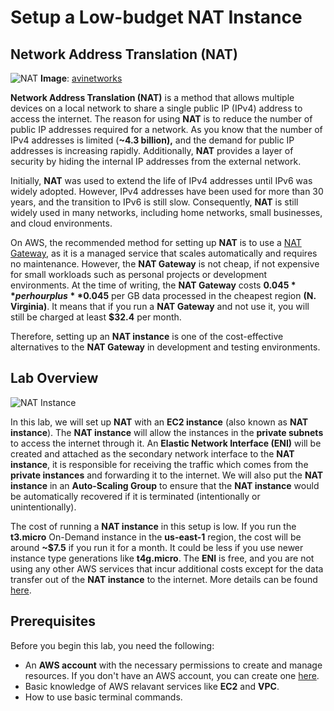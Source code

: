# Setup a Low-budget NAT Instance

## Network Address Translation (NAT)

![NAT](/images/eni-and-use-cases/nat.png) 
**Image**: [avinetworks](https://avinetworks.com/glossary/network-address-translation/)

**Network Address Translation (NAT)** is a method that allows multiple devices on a local network to share a single public IP (IPv4) address to access the internet.
The reason for using **NAT** is to reduce the number of public IP addresses required for a network. 
As you know that the number of IPv4 addresses is limited (**~4.3 billion),** and the demand for public IP addresses is increasing rapidly. 
Additionally, **NAT** provides a layer of security by hiding the internal IP addresses from the external network.

Initially, **NAT** was used to extend the life of IPv4 addresses until IPv6 was widely adopted. 
However, IPv4 addresses have been used for more than 30 years, and the transition to IPv6 is still slow.
Consequently, **NAT** is still widely used in many networks, including home networks, small businesses, and cloud environments.

On AWS, the recommended method for setting up **NAT** is to use a [NAT Gateway](https://docs.aws.amazon.com/vpc/latest/userguide/vpc-nat-gateway.html), as it is a managed service that scales automatically and requires no maintenance. 
However, the **NAT Gateway** is not cheap, if not expensive for small workloads such as personal projects or development environments.
At the time of writing, the **NAT Gateway** costs **$0.045** per hour plus **$0.045** per GB data processed in the cheapest region **(N. Virginia)**.
It means that if you run a **NAT Gateway** and not use it, you will still be charged at least **$32.4** per month.

Therefore, setting up an **NAT instance** is one of the cost-effective alternatives to the **NAT Gateway** in development and testing environments.

## Lab Overview
![NAT Instance](/images/eni-and-use-cases/nat-instance.png)

In this lab, we will set up **NAT** with an **EC2 instance** (also known as **NAT instance**).
The **NAT instance** will allow the instances in the **private subnets** to access the internet through it. 
An **Elastic Network Interface (ENI)** will be created and attached as the secondary network interface to the **NAT instance**, it is responsible for receiving the traffic which comes from the **private instances** and forwarding it to the internet.
We will also put the **NAT instance** in an **Auto-Scaling Group** to ensure that the **NAT instance** would be automatically recovered if it is terminated (intentionally or unintentionally).

The cost of running a **NAT instance** in this setup is low.
If you run the **t3.micro** On-Demand instance in the **us-east-1** region, the cost will be around **~$7.5** if you run it for a month. It could be less if you use newer instance type generations like **t4g.micro**.
The **ENI** is free, and you are not using any other AWS services that incur additional costs except for the data transfer out of the **NAT instance** to the internet. 
More details can be found [here](https://aws.amazon.com/ec2/pricing/on-demand/).

## Prerequisites

Before you begin this lab, you need the following:
- An **AWS account** with the necessary permissions to create and manage resources. If you don't have an AWS account, you can create one [here](https://aws.amazon.com/).
- Basic knowledge of AWS relavant services like **EC2** and **VPC**.
- How to use basic terminal commands.